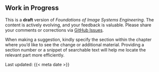 ::: {.callout-warning collapse="false"}
## Work in Progress
This is a **draft** version of *Foundations of Image Systems Engineering*. The content is actively evolving, and your feedback is valuable. Please share your comments or corrections via [GitHub Issues](https://github.com/wandell/FISE-git/issues).

When making a suggestion, kindly specify the section within the chapter where you'd like to see the change or additional material. Providing a section number or a snippet of searchable text will help me locate the relevant part more efficiently.

Last updated: {{< meta date >}}
:::
